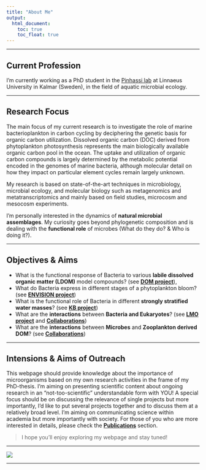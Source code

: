```yaml
---
title: "About Me"
output:
  html_document:
    toc: true
    toc_float: true
---
```


---

## **Current Profession**

I'm currently working as a PhD student in the [Pinhassi lab](https://lnu.se/en/staff/jarone.pinhassi/) at Linnaeus University in Kalmar (Sweden), in the field of aquatic microbial ecology.

---

## **Research Focus**

The main focus of my current research is to investigate the role of marine bacterioplankton in carbon cycling by deciphering the genetic basis for organic carbon utilization. Dissolved organic carbon (DOC) derived from phytoplankton photosynthesis represents the main biologically available organic carbon pool in the ocean. The uptake and utilization of organic carbon compounds is largely determined by the metabolic potential encoded in the genomes of marine bacteria, although molecular detail on how they impact on particular element cycles remain largely unknown.

My research is based on state-of-the-art techniques in microbiology, microbial ecology, and molecular biology such as metagenomics and metatranscriptomics and mainly based on field studies, microcosm and mesocosm experiments.

I'm personally interested in the dynamics of **natural microbial assemblages**. My curiosity  goes beyond phylogenetic composition and is dealing with the **functional role** of microbes (What do they do? & Who is doing it?).

---

## **Objectives & Aims**

- What is the functional response of Bacteria to various **labile dissolved organic matter (LDOM)** model compounds? (see <a href="project1.html">**DOM project**</a>),
- What do Bacteria express in different stages of a phytoplankton bloom? (see <a href="project2.html">**ENVISION project**</a>)
- What is the functional role of Bacteria in different **strongly stratified water masses**? (see <a href="project3.html">**KB project**</a>)
- What are the **interactions** between **Bacteria and Eukaryotes**? (see <a href="project4.html">**LMO project**</a> and <a href="project5.html">**Collaborations**</a>)
- What are the **interactions** between **Microbes** and **Zooplankton derived DOM**? (see <a href="project6.html">**Collaborations**</a>)

---

## **Intensions & Aims of Outreach**

This webpage should provide knowledge about the importance of microorganisms based on my own research activities in the frame of my PhD-thesis. I'm aiming on presenting scientific content about ongoing research in an "not-too-scientific" understandable form with YOU! A special focus should be on discussing the relevance of single projects but more importantly, I'd like to put several projects together and to discuss them at a relatively broad level. I'm aiming on communicating science within academia but more importantly with society. For those of you who are more interested in details, please check the <a href="publications.html">**Publications**</a> section.


>I hope you'll enjoy exploring my webpage and stay tuned!

---

<img id="cv" src="Ben_high_res_CV_webpage_blur.jpg"/>

---
